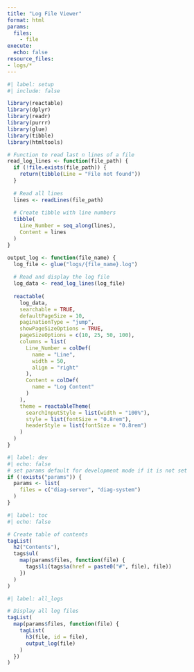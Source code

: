 ```yaml
---
title: "Log File Viewer"
format: html
params:
  files: 
    - file
execute:
  echo: false
resource_files:
- logs/*
---
```


```r
#| label: setup
#| include: false

library(reactable)
library(dplyr)
library(readr)
library(purrr)
library(glue)
library(tibble)
library(htmltools)

# Function to read last n lines of a file
read_log_lines <- function(file_path) {
  if (!file.exists(file_path)) {
    return(tibble(Line = "File not found"))
  }
  
  # Read all lines
  lines <- readLines(file_path)
  
  # Create tibble with line numbers
  tibble(
    Line_Number = seq_along(lines),
    Content = lines
  )
}

output_log <- function(file_name) {
  log_file <- glue("logs/{file_name}.log")
  
  # Read and display the log file
  log_data <- read_log_lines(log_file)
  
  reactable(
    log_data,
    searchable = TRUE,
    defaultPageSize = 10,
    paginationType = "jump",
    showPageSizeOptions = TRUE,
    pageSizeOptions = c(10, 25, 50, 100),
    columns = list(
      Line_Number = colDef(
        name = "Line",
        width = 50,
        align = "right"
      ),
      Content = colDef(
        name = "Log Content"
      )
    ),
    theme = reactableTheme(
      searchInputStyle = list(width = "100%"),
      style = list(fontSize = "0.8rem"),
      headerStyle = list(fontSize = "0.8rem")
    )
  )
}
```

```r
#| label: dev
#| echo: false
# set params default for development mode if it is not set
if (!exists("params")) {
  params <- list(
    files = c("diag-server", "diag-system")
  )
}
```
```r
#| label: toc
#| echo: false

# Create table of contents
tagList(
  h2("Contents"),
  tags$ul(
    map(params$files, function(file) {
      tags$li(tags$a(href = paste0("#", file), file))
    })
  )
)
```

```r
#| label: all_logs

# Display all log files
tagList(
  map(params$files, function(file) {
    tagList(
      h3(file, id = file),
      output_log(file)
    )
  })
)
```